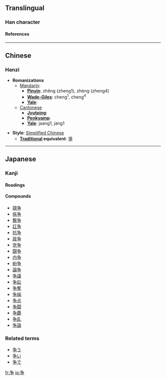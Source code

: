 {{see|爭}}<!-- may be replaced by zh-forms -->

==Translingual==
===Han character===
{{Han char|rad=亅|as=05|sn=6|so=|four=|canj=弓尸木 (NSD)|cmean=dispute, fight, contend, strive}}
====References====
{{Han ref|kx=0137.301|dkj=00236|hdz=10324.120|uh=4E89|ud=20105}}

----
==Chinese==
===Hanzi===


* '''Romanizations'''
** [[Mandarin]]:
*** '''[[Pinyin]]''': zhēng (zheng1), zhèng (zheng4)
*** '''[[Wade-Giles]]''': cheng<sup>1</sup>, cheng<sup>4</sup>
*** '''[[Yale]]''': 
**[[Cantonese]]
***'''[[Jyutping]]''':
***'''[[Penkyamp]]''': 
***'''[[Yale]]''': jaang1, jang1

* '''Style''': [[Simplified Chinese]] 
** '''[[Traditional Chinese|Traditional]] equivalent''': [[爭]]

----
==Japanese==
===Kanji===
{{ja-kanji|grade=|rs=亅05|simple=}}
====Readings====
{{ja-readings|on=[[そう]] ([[sō]])|kun=[[あらそう]] ([[争う]], [[arasou]]), [[あらそい]] ([[争い]], [[arasoi]]), [[いかでか]] ([[ikadeka]])}}
====Compounds====
*[[競争]]
*[[係争]]
*[[繋争]]
*[[訌争]]
*[[抗争]]
*[[政争]]
*[[党争]]
*[[闘争]]
*[[内争]]
*[[紛争]]
*[[論争]]
*[[争議]]
*[[争訟]]
*[[争奪]]
*[[争端]]
*[[争点]]
*[[争闘]]
*[[争覇]]
*[[争乱]]
*[[争論]]


===Related terms===
*[[争う]]
*[[争い]]
*[[争で]]




[[fr:争]]
[[ja:争]]